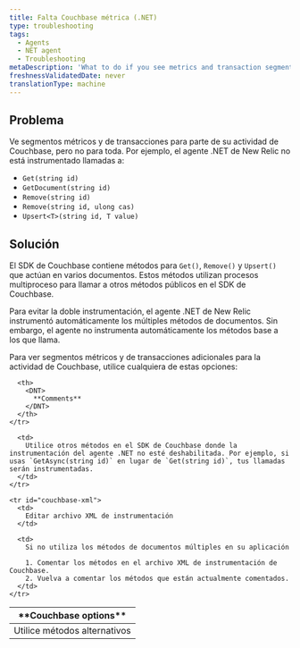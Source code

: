 ```yaml
---
title: Falta Couchbase métrica (.NET)
type: troubleshooting
tags:
  - Agents
  - NET agent
  - Troubleshooting
metaDescription: 'What to do if you see metrics and transaction segments for some of your Couchbase activity, but not all of it, such as Get, GetDocument, Remove, Upsert.'
freshnessValidatedDate: never
translationType: machine
---
```


## Problema

Ve segmentos métricos y de transacciones para parte de su actividad de Couchbase, pero no para toda. Por ejemplo, el agente .NET de New Relic no está instrumentado llamadas a:

* `Get(string id)`
* `GetDocument(string id)`
* `Remove(string id)`
* `Remove(string id, ulong cas)`
* `Upsert<T>(string id, T value)`

## Solución

El SDK de Couchbase contiene métodos para `Get()`, `Remove()` y `Upsert()` que actúan en varios documentos. Estos métodos utilizan procesos multiproceso para llamar a otros métodos públicos en el SDK de Couchbase.

Para evitar la doble instrumentación, el agente .NET de New Relic instrumentó automáticamente los múltiples métodos de documentos. Sin embargo, el agente no instrumenta automáticamente los métodos base a los que llama.

Para ver segmentos métricos y de transacciones adicionales para la actividad de Couchbase, utilice cualquiera de estas opciones:

<table>
  <thead>
    <tr>
      <th>
        <DNT>
          **Couchbase options**
        </DNT>
      </th>

      <th>
        <DNT>
          **Comments**
        </DNT>
      </th>
    </tr>
  </thead>

  <tbody>
    <tr id="couchbase-sdk">
      <td>
        Utilice métodos alternativos
      </td>

      <td>
        Utilice otros métodos en el SDK de Couchbase donde la instrumentación del agente .NET no esté deshabilitada. Por ejemplo, si usas `GetAsync(string id)` en lugar de `Get(string id)`, tus llamadas serán instrumentadas.
      </td>
    </tr>

    <tr id="couchbase-xml">
      <td>
        Editar archivo XML de instrumentación
      </td>

      <td>
        Si no utiliza los métodos de documentos múltiples en su aplicación

        1. Comentar los métodos en el archivo XML de instrumentación de Couchbase.
        2. Vuelva a comentar los métodos que están actualmente comentados.
      </td>
    </tr>
  </tbody>
</table>

